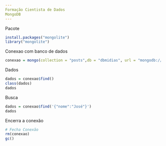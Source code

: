 ```yaml
---
Formação Cientista de Dados
MongoDB
---
```

Pacote
```r
install.packages("mongolite")
library("mongolite")
```
Conexao com banco de dados
```r
conexao = mongo(collection = "posts",db = "dbmidias", url = "mongodb://localhost")
```
Dados 
```r
dados = conexao$find()
class(dados)
dados
```
Busca
```r
dados = conexao$find('{"nome":"José"}')
dados
```
Encerra a conexão
```r
# Fecha Conexão
rm(conexao)
gc()
```
